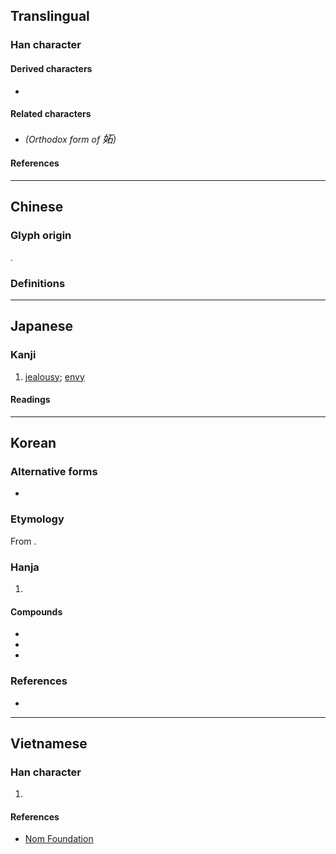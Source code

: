 {{also|妒}}
{{character info}}
==Translingual==
{{ja-forms|妬|[[妒]]|[[妒]]}}

===Han character===
{{Han char|rn=38|rad=女|as=05|sn=8|four=41462|canj=VMR|ids=⿰女石}}

====Derived characters====
* {{l|mul|[[𠊜]], [[𣔧]], [[𪥾]], [[𦲼]], [[𥯉]], [[𪦆]]}}

====Related characters====
* {{l|mul|[[妒]]}} ''(Orthodox form of <big>妬</big>)''

====References====
{{Han ref|kx=0257.120|dkj=06121|dj=0522.080|hdz=21035.100|uh=59AC}}

----

==Chinese==

===Glyph origin===
{{Han etym}}
{{Han compound|女|石|ls=psc|c1=s|c2=p}}.

===Definitions===
{{zh-see|妒|v}}

----

==Japanese==

===Kanji===
{{ja-kanji|grade=|rs=女05}} <!-- Not a shinjitai character of 妒 - Refer Jōyō Kanji 2010 -->

# [[jealousy]]; [[envy]]

====Readings====
{{ja-readings
|on=と
|kun=ねた-む, そね-む, つも-る, ふさ-ぐ
}}

----

==Korean==

===Alternative forms===
* {{alter|ko|妒}}

===Etymology===
From {{der|ko|ltc|-}} {{ltc-l|妒}}.

===Hanja===
{{ko-hanja-search}}
{{ko-hanja|샘내다|샘낼|투}}

# {{hanja form of|투|to [[envy]]}}

====Compounds====
{{der-top3|Compounds}}
* {{ko-l|질투|嫉妬}}
* {{ko-l|투기|妬忌}}
* {{ko-l|투심|妬心}}
{{der-bottom}}

===References===
* {{R:hanjadoc|2169}}

----

==Vietnamese==

===Han character===
{{vi-readings|reading=đó, đố, đủ, đo, đú|rs=女05}}

# {{rfdef|vi|sort=女05}}

====References====
* [http://nomfoundation.org/common/nom_details.php?codepoint=59AC Nom Foundation]
